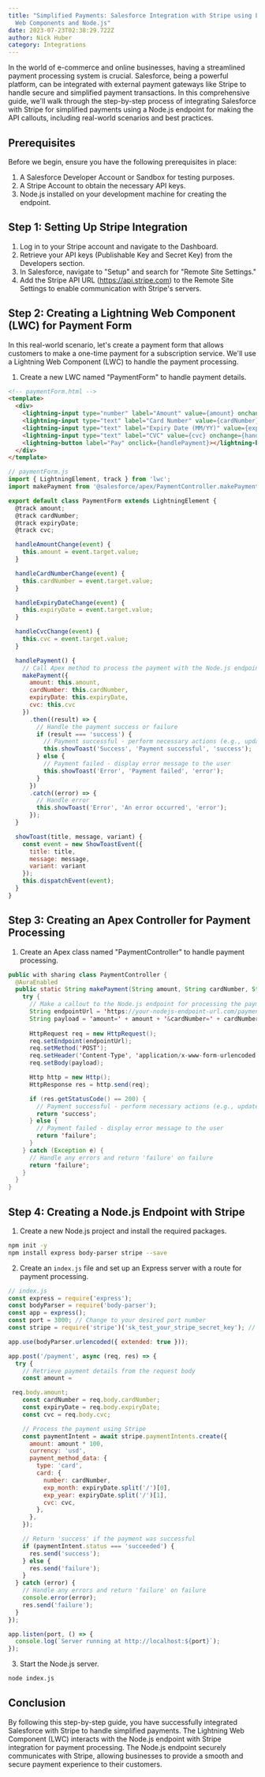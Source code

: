 ```yaml
---
title: "Simplified Payments: Salesforce Integration with Stripe using Lightning
  Web Components and Node.js"
date: 2023-07-23T02:38:29.722Z
author: Nick Huber
category: Integrations
---
```

In the world of e-commerce and online businesses, having a streamlined payment processing system is crucial. Salesforce, being a powerful platform, can be integrated with external payment gateways like Stripe to handle secure and simplified payment transactions. In this comprehensive guide, we'll walk through the step-by-step process of integrating Salesforce with Stripe for simplified payments using a Node.js endpoint for making the API callouts, including real-world scenarios and best practices.

## Prerequisites

Before we begin, ensure you have the following prerequisites in place:

1. A Salesforce Developer Account or Sandbox for testing purposes.
2. A Stripe Account to obtain the necessary API keys.
3. Node.js installed on your development machine for creating the endpoint.

## Step 1: Setting Up Stripe Integration

1. Log in to your Stripe account and navigate to the Dashboard.
2. Retrieve your API keys (Publishable Key and Secret Key) from the Developers section.
3. In Salesforce, navigate to "Setup" and search for "Remote Site Settings."
4. Add the Stripe API URL (https://api.stripe.com) to the Remote Site Settings to enable communication with Stripe's servers.

## Step 2: Creating a Lightning Web Component (LWC) for Payment Form

In this real-world scenario, let's create a payment form that allows customers to make a one-time payment for a subscription service. We'll use a Lightning Web Component (LWC) to handle the payment processing.

1. Create a new LWC named "PaymentForm" to handle payment details.

```html
<!-- paymentForm.html -->
<template>
  <div>
    <lightning-input type="number" label="Amount" value={amount} onchange={handleAmountChange}></lightning-input>
    <lightning-input type="text" label="Card Number" value={cardNumber} onchange={handleCardNumberChange}></lightning-input>
    <lightning-input type="text" label="Expiry Date (MM/YY)" value={expiryDate} onchange={handleExpiryDateChange}></lightning-input>
    <lightning-input type="text" label="CVC" value={cvc} onchange={handleCvcChange}></lightning-input>
    <lightning-button label="Pay" onclick={handlePayment}></lightning-button>
  </div>
</template>
```

```js
// paymentForm.js
import { LightningElement, track } from 'lwc';
import makePayment from '@salesforce/apex/PaymentController.makePayment';

export default class PaymentForm extends LightningElement {
  @track amount;
  @track cardNumber;
  @track expiryDate;
  @track cvc;

  handleAmountChange(event) {
    this.amount = event.target.value;
  }

  handleCardNumberChange(event) {
    this.cardNumber = event.target.value;
  }

  handleExpiryDateChange(event) {
    this.expiryDate = event.target.value;
  }

  handleCvcChange(event) {
    this.cvc = event.target.value;
  }

  handlePayment() {
    // Call Apex method to process the payment with the Node.js endpoint
    makePayment({ 
      amount: this.amount, 
      cardNumber: this.cardNumber, 
      expiryDate: this.expiryDate, 
      cvc: this.cvc 
    })
      .then((result) => {
        // Handle the payment success or failure
        if (result === 'success') {
          // Payment successful - perform necessary actions (e.g., update records, send email)
          this.showToast('Success', 'Payment successful', 'success');
        } else {
          // Payment failed - display error message to the user
          this.showToast('Error', 'Payment failed', 'error');
        }
      })
      .catch((error) => {
        // Handle error
        this.showToast('Error', 'An error occurred', 'error');
      });
  }

  showToast(title, message, variant) {
    const event = new ShowToastEvent({
      title: title,
      message: message,
      variant: variant
    });
    this.dispatchEvent(event);
  }
}
```

## Step 3: Creating an Apex Controller for Payment Processing

1. Create an Apex class named "PaymentController" to handle payment processing.

```java
public with sharing class PaymentController {
  @AuraEnabled
  public static String makePayment(String amount, String cardNumber, String expiryDate, String cvc) {
    try {
      // Make a callout to the Node.js endpoint for processing the payment
      String endpointUrl = 'https://your-nodejs-endpoint-url.com/payment'; // Replace with your actual endpoint URL
      String payload = 'amount=' + amount + '&cardNumber=' + cardNumber + '&expiryDate=' + expiryDate + '&cvc=' + cvc;
      
      HttpRequest req = new HttpRequest();
      req.setEndpoint(endpointUrl);
      req.setMethod('POST');
      req.setHeader('Content-Type', 'application/x-www-form-urlencoded');
      req.setBody(payload);

      Http http = new Http();
      HttpResponse res = http.send(req);

      if (res.getStatusCode() == 200) {
        // Payment successful - perform necessary actions (e.g., update records, send email)
        return 'success';
      } else {
        // Payment failed - display error message to the user
        return 'failure';
      }
    } catch (Exception e) {
      // Handle any errors and return 'failure' on failure
      return 'failure';
    }
  }
}
```

## Step 4: Creating a Node.js Endpoint with Stripe

1. Create a new Node.js project and install the required packages.

```bash
npm init -y
npm install express body-parser stripe --save
```

2. Create an `index.js` file and set up an Express server with a route for payment processing.

```js
// index.js
const express = require('express');
const bodyParser = require('body-parser');
const app = express();
const port = 3000; // Change to your desired port number
const stripe = require('stripe')('sk_test_your_stripe_secret_key'); // Replace with your actual Stripe secret key

app.use(bodyParser.urlencoded({ extended: true }));

app.post('/payment', async (req, res) => {
  try {
    // Retrieve payment details from the request body
    const amount =

 req.body.amount;
    const cardNumber = req.body.cardNumber;
    const expiryDate = req.body.expiryDate;
    const cvc = req.body.cvc;

    // Process the payment using Stripe
    const paymentIntent = await stripe.paymentIntents.create({
      amount: amount * 100,
      currency: 'usd',
      payment_method_data: {
        type: 'card',
        card: {
          number: cardNumber,
          exp_month: expiryDate.split('/')[0],
          exp_year: expiryDate.split('/')[1],
          cvc: cvc,
        },
      },
    });

    // Return 'success' if the payment was successful
    if (paymentIntent.status === 'succeeded') {
      res.send('success');
    } else {
      res.send('failure');
    }
  } catch (error) {
    // Handle any errors and return 'failure' on failure
    console.error(error);
    res.send('failure');
  }
});

app.listen(port, () => {
  console.log(`Server running at http://localhost:${port}`);
});
```

3. Start the Node.js server.

```bash
node index.js
```

## Conclusion

By following this step-by-step guide, you have successfully integrated Salesforce with Stripe to handle simplified payments. The Lightning Web Component (LWC) interacts with the Node.js endpoint with Stripe integration for payment processing. The Node.js endpoint securely communicates with Stripe, allowing businesses to provide a smooth and secure payment experience to their customers.
